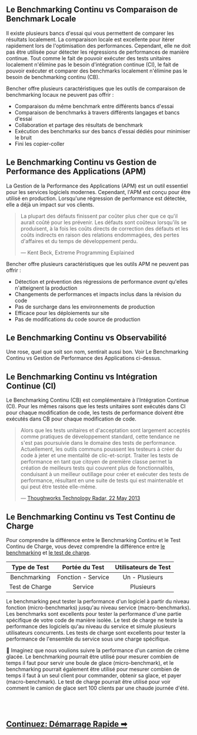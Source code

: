 ## Le Benchmarking Continu vs Comparaison de Benchmark Locale

Il existe plusieurs bancs d'essai qui vous permettent de comparer les résultats localement.
La comparaison locale est excellente pour itérer rapidement lors de l'optimisation des performances.
Cependant, elle ne doit pas être utilisée pour détecter les régressions de performances de manière continue.
Tout comme le fait de pouvoir exécuter des tests unitaires localement n'élimine pas le besoin d'intégration continue (CI),
le fait de pouvoir exécuter et comparer des benchmarks localement n'élimine pas le besoin de benchmarking continu (CB).

Bencher offre plusieurs caractéristiques que les outils de comparaison de benchmarking locaux ne peuvent pas offrir :
- Comparaison du même benchmark entre différents bancs d'essai
- Comparaison de benchmarks à travers différents langages et bancs d'essai
- Collaboration et partage des résultats de benchmark
- Exécution des benchmarks sur des bancs d'essai dédiés pour minimiser le bruit
- Fini les copier-coller

## Le Benchmarking Continu vs Gestion de Performance des Applications (APM)

La Gestion de la Performance des Applications (APM) est un outil essentiel pour les services logiciels modernes.
Cependant, l'APM est conçu pour être utilisé en production.
Lorsqu'une régression de performance est détectée, elle a déjà un impact sur vos clients.

> La plupart des défauts finissent par coûter plus cher que ce qu'il aurait coûté pour les prévenir.
> Les défauts sont coûteux lorsqu'ils se produisent, à la fois les coûts directs de correction des défauts
> et les coûts indirects en raison des relations endommagées, des pertes d'affaires et du temps de développement perdu.
>
> — Kent Beck, Extreme Programming Explained

Bencher offre plusieurs caractéristiques que les outils APM ne peuvent pas offrir :
- Détection et prévention des régressions de performance _avant_ qu'elles n'atteignent la production
- Changements de performances et impacts inclus dans la révision du code
- Pas de surcharge dans les environnements de production
- Efficace pour les déploiements sur site
- Pas de modifications du code source de production

## Le Benchmarking Continu vs Observabilité

Une rose, quel que soit son nom, sentirait aussi bon.
Voir Le Benchmarking Continu vs Gestion de Performance des Applications ci-dessus.

## Le Benchmarking Continu vs Intégration Continue (CI)

Le Benchmarking Continu (CB) est complémentaire à l'Intégration Continue (CI).
Pour les mêmes raisons que les tests unitaires sont exécutés dans CI pour chaque modification de code,
les tests de performance doivent être exécutés dans CB pour chaque modification de code.

> Alors que les tests unitaires et d'acceptation sont largement acceptés comme pratiques de développement standard,
> cette tendance ne s'est pas poursuivie dans le domaine des tests de performance.
> Actuellement, les outils communs poussent les testeurs à créer du code à jeter et une mentalité de clic-et-script.
> Traiter les tests de performance en tant que citoyen de première classe permet la création de meilleurs tests qui couvrent plus de fonctionnalités,
> conduisant à un meilleur outillage pour créer et exécuter des tests de performance,
> résultant en une suite de tests qui est maintenable et qui peut être testée elle-même.
>
> — [Thoughworks Technology Radar, 22 May 2013](https://www.thoughtworks.com/en-us/radar/techniques/performance-testing-as-a-first-class-citizen)


## Le Benchmarking Continu vs Test Continu de Charge

Pour comprendre la différence entre le Benchmarking Continu et le Test Continu de Charge,
vous devez comprendre la différence entre
[le benchmarking](https://fr.wikipedia.org/wiki/Test_de_performance) et
[le test de charge](https://fr.wikipedia.org/wiki/Test_de_performance).

|  Type de Test  |   Portée du Test   | Utilisateurs de Test |
| :------------: | :----------------: | :------------------: |
|  Benchmarking  | Fonction - Service |    Un - Plusieurs    |
| Test de Charge |      Service       |      Plusieurs       |

Le benchmarking peut tester la performance d'un logiciel à partir du niveau fonction (micro-benchmarks) jusqu'au niveau service (macro-benchmarks).
Les benchmarks sont excellents pour tester la performance d'une partie spécifique de votre code de manière isolée.
Le test de charge ne teste la performance des logiciels qu'au niveau du service et simule plusieurs utilisateurs concurrents.
Les tests de charge sont excellents pour tester la performance de l'ensemble du service sous une charge spécifique.

🍦 Imaginez que nous voulions suivre la performance d'un camion de crème glacée.
Le benchmarking pourrait être utilisé pour mesurer combien de temps il faut pour servir une boule de glace (micro-benchmark), et
le benchmarking pourrait également être utilisé pour mesurer combien de temps il faut à un seul client pour commander, obtenir sa glace, et payer (macro-benchmark).
Le test de charge pourrait être utilisé pour voir comment le camion de glace sert 100 clients par une chaude journée d'été.

<br/>
<br/>

<h2><a href="/fr/docs/tutorial/quick-start/">Continuez: Démarrage Rapide ➡</a></h2>